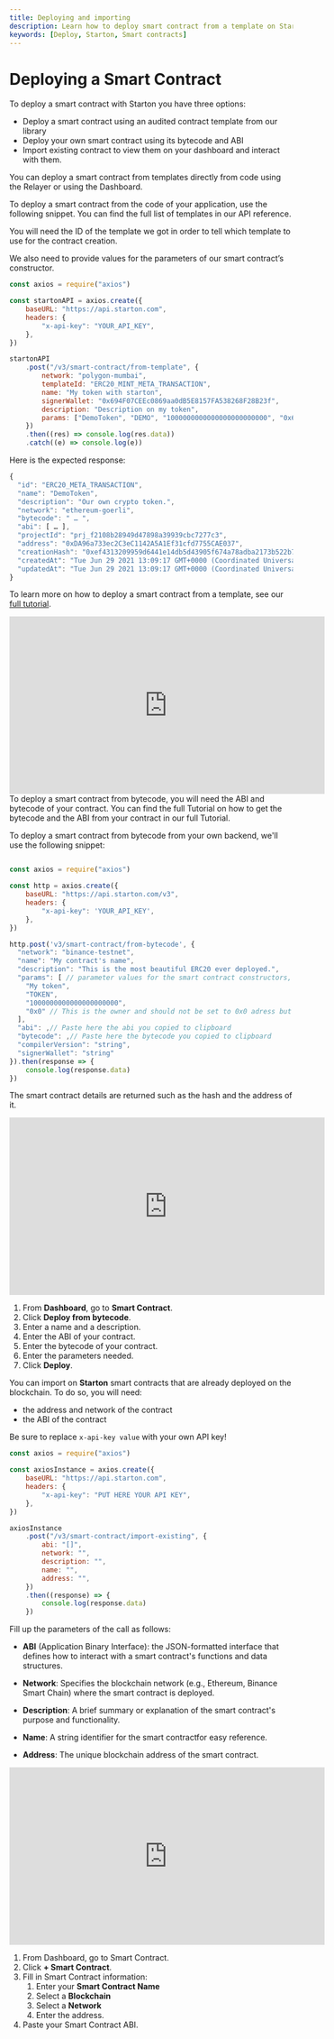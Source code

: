 ```yaml
---
title: Deploying and importing 
description: Learn how to deploy smart contract from a template on Starton.
keywords: [Deploy, Starton, Smart contracts]
---
```



# Deploying a Smart Contract 

To deploy a smart contract with Starton you have three options: 
- Deploy a smart contract using an audited contract template from our library 
- Deploy your own smart contract using its bytecode and ABI
- Import existing contract to view them on your dashboard and interact with them.

<Tabs>
<TabItem value="deploy-template" label="From template">

You can deploy a smart contract from templates directly from code using the Relayer or using the Dashboard.
<Tabs>
<TabItem value="code" label="From Code">

To deploy a smart contract from the code of your application, use the following snippet.
You can find the full list of templates in our <Link to="/api-reference">API reference</Link>.

You will need the ID of the template we got in order to tell which template to use for the contract creation.

We also need to provide values for the parameters of our smart contract’s constructor.

```jsx showLineNumbers
const axios = require("axios")

const startonAPI = axios.create({
	baseURL: "https://api.starton.com",
	headers: {
		"x-api-key": "YOUR_API_KEY",
	},
})

startonAPI
	.post("/v3/smart-contract/from-template", {
		network: "polygon-mumbai",
		templateId: "ERC20_MINT_META_TRANSACTION",
		name: "My token with starton",
		signerWallet: "0x694F07CEEc0869aa0dB5E8157FA538268F28B23f",
		description: "Description on my token",
		params: ["DemoToken", "DEMO", "1000000000000000000000000", "0x694F07CEEc0869aa0dB5E8157FA538268F28B23f"],
	})
	.then((res) => console.log(res.data))
	.catch((e) => console.log(e))
```

Here is the expected response:

```jsx showLineNumbers
{
  "id": "ERC20_META_TRANSACTION",
  "name": "DemoToken",
  "description": "Our own crypto token.",
  "network": "ethereum-goerli",
  "bytecode": " … ",
  "abi": [ … ],
  "projectId": "prj_f2108b28949d47898a39939cbc7277c3",
  "address": "0xDA96a733ec2C3eC1142A5A1Ef31cfd7755CAE037",
  "creationHash": "0xef4313209959d6441e14db5d43905f674a78adba2173b522b7fe37311e135c05",
  "createdAt": "Tue Jun 29 2021 13:09:17 GMT+0000 (Coordinated Universal Time)",
  "updatedAt": "Tue Jun 29 2021 13:09:17 GMT+0000 (Coordinated Universal Time)"
}
```
To learn more on how to deploy a smart contract from a template, see our [full tutorial](/tutorials/deploy-first-smart-contract).
</TabItem>

<TabItem value="dashboard" label="From Webapp">

<iframe width="560" height="315" src="https://www.youtube.com/embed/x5h-COA8B3Q?si=O8FMUT091e6PuRgG" title="YouTube video player" frameborder="0" allow="accelerometer; autoplay; clipboard-write; encrypted-media; gyroscope; picture-in-picture; web-share" allowfullscreen></iframe>

</TabItem>



</Tabs>

</TabItem>
<TabItem value="from-bytecode" label="From bytecode">
To deploy a smart contract from bytecode, you will need the ABI and bytecode of your contract.
You can find the full Tutorial on how to get the bytecode and the ABI from your contract in our <Link to="/docs/smart-contract/deploying-from-bytecode">full Tutorial</Link>.

<Tabs>
<TabItem value="code" label="From Code">

To deploy a smart contract from bytecode from your own backend, we'll use the following snippet: 

```js showLineNumbers

const axios = require("axios")

const http = axios.create({
    baseURL: "https://api.starton.com/v3",
    headers: {
        "x-api-key": 'YOUR_API_KEY',
    },
})

http.post('v3/smart-contract/from-bytecode', {
  "network": "binance-testnet",
  "name": "My contract's name",
  "description": "This is the most beautiful ERC20 ever deployed.",
  "params": [ // parameter values for the smart contract constructors, this will change depending of your contract
    "My token",
    "TOKEN",
    "1000000000000000000000",
    "0x0" // This is the owner and should not be set to 0x0 adress but we do this as this is a tutorial. You should use either the KMS adress or one that you control.
  ],
  "abi": ,// Paste here the abi you copied to clipboard
  "bytecode": ,// Paste here the bytecode you copied to clipboard
  "compilerVersion": "string",
  "signerWallet": "string"
}).then(response => {
    console.log(response.data)
})
```

The smart contract details are returned such as the hash and the address of it.

</TabItem>
<TabItem value="dashboard" label="From Webapp">

<iframe width="560" height="315" src="https://www.youtube.com/embed/AX5B1a3N0Vw?si=FXcGcibsOrCMq2Ff" title="YouTube video player" frameborder="0" allow="accelerometer; autoplay; clipboard-write; encrypted-media; gyroscope; picture-in-picture; web-share" allowfullscreen></iframe>

1. From **Dashboard**, go to **Smart Contract**.
1. Click **Deploy from bytecode**.
1. Enter a name and a description.
1. Enter the ABI of your contract.
1. Enter the bytecode of your contract.
1. Enter the parameters needed.
1. Click **Deploy**.

</TabItem>
</Tabs>

</TabItem>

<TabItem value="importing" label="From on-chain contract">

You can import on **Starton** smart contracts that are already deployed on the blockchain.
To do so, you will need:

-   the address and network of the contract
-   the ABI of the contract



<Tabs>
<TabItem value="code" label="From Code">

Be sure to replace `x-api-key value` with your own API key!

```jsx showLineNumbers
const axios = require("axios")

const axiosInstance = axios.create({
	baseURL: "https://api.starton.com",
	headers: {
		"x-api-key": "PUT HERE YOUR API KEY",
	},
})

axiosInstance
	.post("/v3/smart-contract/import-existing", {
		abi: "[]",
		network: "",
		description: "",
		name: "",
		address: "",
	})
	.then((response) => {
		console.log(response.data)
	})
```

Fill up the parameters of the call as follows: 

- **ABI** (Application Binary Interface): the JSON-formatted interface that defines how to interact with a smart contract's functions and data structures.

- **Network**: Specifies the blockchain network (e.g., Ethereum, Binance Smart Chain) where the smart contract is deployed.

- **Description**: A brief summary or explanation of the smart contract's purpose and functionality.

- **Name**: A string identifier for the smart contractfor easy reference.

- **Address**: The unique blockchain address of the smart contract.

</TabItem>
<TabItem value="dashboard" label="From Webapp">

<iframe width="560" height="315" src="https://www.youtube.com/embed/-QTId8c4nok?si=WTJXg2ZRc6MkY4iy" title="YouTube video player" frameborder="0" allow="accelerometer; autoplay; clipboard-write; encrypted-media; gyroscope; picture-in-picture; web-share" allowfullscreen></iframe>

1. From Dashboard, go to Smart Contract.
1. Click **+ Smart Contract**.
1. Fill in Smart Contract information:
   1. Enter your **Smart Contract Name**
   1. Select a **Blockchain**
   1. Select a **Network**
   1. Enter the address.
1. Paste your Smart Contract ABI.
</TabItem>
</Tabs>

</TabItem>
</Tabs>
